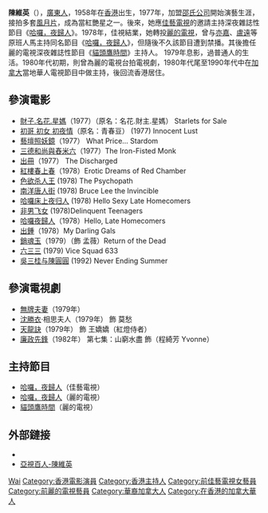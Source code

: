 '''陳維英'''（{{bd|1958年||}}），[[廣東人|廣東人]]，1958年在[[香港|香港]]出生，1977年，加盟[[邵氏公司|邵氏公司]]開始演藝生涯，接拍多套[[風月片|風月片]]，成為當紅艷星之一。後來，她應[[佳藝電視|佳藝電視]]的邀請主持深夜雜誌性節目《[[哈囉，夜歸人|哈囉，夜歸人]]》。1978年，佳視結業，她轉投[[麗的電視|麗的電視]]，曾与[[亦嘉|亦嘉]]、[[盧遠|盧遠]]等原班人馬主持同名節目《[[哈囉，夜歸人|哈囉，夜歸人]]》，但隨後不久該節目遭到禁播。其後擔任麗的電視深夜雜誌性節目《[[貓頭鷹時間|貓頭鷹時間]]》主持人。 1979年息影，過普通人的生活。1980年代初期，則曾為麗的電視台拍電視劇，1980年代尾至1990年代中在[[加拿大|加拿大]]當地華人電視節目中做主持，後回流香港居住。

==參演電影==
*[[財子.名花.星媽|財子.名花.星媽]]（1977）（原名：名花.財主.星媽） Starlets for Sale
*[[初哥_初女_初夜情|初哥 初女 初夜情]]（原名：青春豆） (1977) Innocent Lust  
*[[藝壇照妖鏡|藝壇照妖鏡]]（1977） What Price... Stardom
*[[三德和尚與舂米六|三德和尚與舂米六]]（1977）The Iron-Fisted Monk
*[[出冊|出冊]]（1977） The Discharged
*[[紅樓春上春|紅樓春上春]]（1978）Erotic Dreams of Red Chamber
*[[色欲杀人王|色欲杀人王]] (1978) The Psychopath
*[[南洋唐人街|南洋唐人街]] (1978) Bruce Lee the Invincible
*[[哈囉床上夜归人|哈囉床上夜归人]] (1978) Hello Sexy Late Homecomers
*[[非男飞女|非男飞女]] (1978)Delinquent Teenagers
*[[哈囉夜歸人|哈囉夜歸人]]（1978）Hello, Late Homecomers
*[[出鍾|出鍾]]（1978）My Darling Gals
*[[銷魂玉|銷魂玉]]（1979）（飾 孟薇）Return of the Dead
*[[六三三|六三三]] (1979) Vice Squad 633
*[[吳三桂与陳圓圓|吳三桂与陳圓圓]] (1992) Never Ending Summer

== 參演電視劇 ==
*[[無牌夫妻|無牌夫妻]]（1979年）
*[[沈勝衣|沈勝衣]]·相思夫人（1979年） 飾 莫愁
*[[天龍訣|天龍訣]]（1979年） 飾 王嬌嬌（紅燈侍者）
*[[廉政先鋒|廉政先鋒]]（1982年） 第七集：山窮水盡 飾（程綺芳 Yvonne）

== 主持節目 ==
*[[哈囉，夜歸人|哈囉，夜歸人]]（佳藝電視）
*[[哈囉，夜歸人|哈囉，夜歸人]]（麗的電視）
*[[貓頭鷹時間|貓頭鷹時間]]（麗的電視）

== 外部鏈接 ==
*{{hkmdb name|4290}}
*[http://v.youku.com/v_show/id_XMzcwMjU5NDM2.html 亞視百人-陳維英]

{{DEFAULTSORT:Chen}}
[[Category:陳姓|Wai]]
[[Category:香港電影演員|Category:香港電影演員]]
[[Category:香港主持人|Category:香港主持人]]
[[Category:前佳藝電視女藝員|Category:前佳藝電視女藝員]]
[[Category:前麗的電視藝員|Category:前麗的電視藝員]]
[[Category:華裔加拿大人|Category:華裔加拿大人]]
[[Category:在香港的加拿大華人|Category:在香港的加拿大華人]]